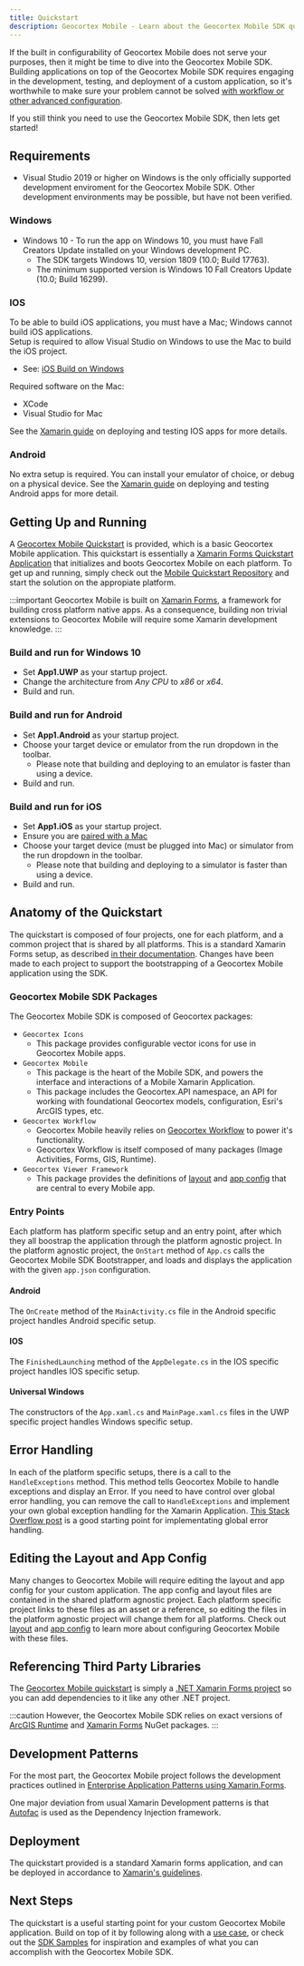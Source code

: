 ```yaml
---
title: Quickstart
description: Geocortex Mobile - Learn about the Geocortex Mobile SDK quickstart project
---
```



<DesignerCallout />

If the built in configurability of Geocortex Mobile does not serve your purposes, then it might be time to dive into the Geocortex Mobile SDK. Building applications on top of the Geocortex Mobile SDK requires engaging in the development, testing, and deployment of a custom application, so it's worthwhile to make sure your problem cannot be solved [with workflow or other advanced configuration](overview.mdx#start-with-your-use-case).

If you still think you need to use the Geocortex Mobile SDK, then lets get started!

## Requirements

-   Visual Studio 2019 or higher on Windows is the only officially supported development enviroment for the Geocortex Mobile SDK. Other development environments may be possible, but have not been verified.

### Windows

-   Windows 10 - To run the app on Windows 10, you must have Fall Creators Update installed on your Windows development PC.
    -   The SDK targets Windows 10, version 1809 (10.0; Build 17763).
    -   The minimum supported version is Windows 10 Fall Creators Update (10.0; Build 16299).

### IOS

To be able to build iOS applications, you must have a Mac; Windows cannot build iOS applications.  
Setup is required to allow Visual Studio on Windows to use the Mac to build the iOS project.

-   See: [iOS Build on Windows](https://docs.microsoft.com/en-us/xamarin/ios/get-started/installation/windows/)

Required software on the Mac:

-   XCode
-   Visual Studio for Mac

See the [Xamarin guide](https://docs.microsoft.com/en-us/xamarin/ios/deploy-test/) on deploying and testing IOS apps for more details.

### Android

No extra setup is required. You can install your emulator of choice, or debug on a physical device. See the [Xamarin guide](https://docs.microsoft.com/en-us/xamarin/android/deploy-test/) on deploying and testing Android apps for more detail.

## Getting Up and Running

A [Geocortex Mobile Quickstart](https://github.com/geocortex/vertigis-mobile-quickstart) is provided, which is a basic Geocortex Mobile application. This quickstart is essentially a [Xamarin Forms Quickstart Application](https://docs.microsoft.com/en-us/xamarin/get-started/quickstarts/single-page?pivots=windows) that initializes and boots Geocortex Mobile on each platform. To get up and running, simply check out the [Mobile Quickstart Repository](https://github.com/geocortex/vertigis-mobile-quickstart) and start the solution on the appropiate platform.

:::important
Geocortex Mobile is built on [Xamarin Forms](https://docs.microsoft.com/en-us/xamarin/xamarin-forms/), a framework for building cross platform native apps. As a consequence, building non trivial extensions to Geocortex Mobile will require some Xamarin development knowledge.
:::

### Build and run for Windows 10

-   Set **App1.UWP** as your startup project.
-   Change the architecture from _Any CPU_ to _x86_ or _x64_.
-   Build and run.

### Build and run for Android

-   Set **App1.Android** as your startup project.
-   Choose your target device or emulator from the run dropdown in the toolbar.
    -   Please note that building and deploying to an emulator is faster than using a device.
-   Build and run.

### Build and run for iOS

-   Set **App1.iOS** as your startup project.
-   Ensure you are [paired with a Mac](https://docs.microsoft.com/en-us/xamarin/ios/get-started/installation/windows/connecting-to-mac/)
-   Choose your target device (must be plugged into Mac) or simulator from the run dropdown in the toolbar.
    -   Please note that building and deploying to a simulator is faster than using a device.
-   Build and run.

## Anatomy of the Quickstart

The quickstart is composed of four projects, one for each platform, and a common project that is shared by all platforms. This is a standard Xamarin Forms setup, as described [in their documentation](https://docs.microsoft.com/en-us/xamarin/get-started/quickstarts/deepdive?pivots=windows#anatomy-of-a-xamarinforms-application). Changes have been made to each project to support the bootstrapping of a Geocortex Mobile application using the SDK.

### Geocortex Mobile SDK Packages

The Geocortex Mobile SDK is composed of Geocortex packages:

-   `Geocortex Icons`
    -   This package provides configurable vector icons for use in Geocortex Mobile apps.
-   `Geocortex Mobile`
    -   This package is the heart of the Mobile SDK, and powers the interface and interactions of a Mobile Xamarin Application.
    -   This package includes the Geocortex.API namespace, an API for working with foundational Geocortex models, configuration, Esri's ArcGIS types, etc.
-   `Geocortex Workflow`
    -   Geocortex Mobile heavily relies on [Geocortex Workflow](../workflow/overview.mdx) to power it's functionality.
    -   Geocortex Workflow is itself composed of many packages (Image Activities, Forms, GIS, Runtime).
-   `Geocortex Viewer Framework`
    -   This package provides the definitions of [layout](concepts-layout.mdx) and [app config](concepts-app-config.mdx) that are central to every Mobile app.

### Entry Points

Each platform has platform specific setup and an entry point, after which they all boostrap the application through the platform agnostic project. In the platform agnostic project, the `OnStart` method of `App.cs` calls the Geocortex Mobile SDK Bootstrapper, and loads and displays the application with the given `app.json` configuration.

#### Android

The `OnCreate` method of the `MainActivity.cs` file in the Android specific project handles Android specific setup.

#### IOS

The `FinishedLaunching` method of the `AppDelegate.cs` in the IOS specific project handles IOS specific setup.

#### Universal Windows

The constructors of the `App.xaml.cs` and `MainPage.xaml.cs` files in the UWP specific project handles Windows specific setup.

## Error Handling

In each of the platform specific setups, there is a call to the `HandleExceptions` method. This method tells Geocortex Mobile to handle exceptions and display an Error. If you need to have control over global error handling, you can remove the call to `HandleExceptions` and implement your own global exception handling for the Xamarin Application. [This Stack Overflow post](https://stackoverflow.com/questions/39503390/global-exception-handling-in-xamarin-cross-platform) is a good starting point for implementating global error handling.

## Editing the Layout and App Config

Many changes to Geocortex Mobile will require editing the layout and app config for your custom application. The app config and layout files are contained in the shared platform agnostic project. Each platform specific project links to these files as an asset or a reference, so editing the files in the platform agnostic project will change them for all platforms. Check out [layout](concepts-layout.mdx) and [app config](concepts-app-config.mdx) to learn more about configuring Geocortex Mobile with these files.

## Referencing Third Party Libraries

The [Geocortex Mobile quickstart](../mobile/quick-start.mdx) is simply a [.NET Xamarin Forms project](https://docs.microsoft.com/en-us/xamarin/get-started/quickstarts/deepdive?pivots=windows) so you can add dependencies to it like any other .NET project.

:::caution
However, the Geocortex Mobile SDK relies on exact versions of [ArcGIS Runtime](https://developers.arcgis.com/arcgis-runtime/) and [Xamarin Forms](https://dotnet.microsoft.com/apps/xamarin/xamarin-forms) NuGet packages.
:::

## Development Patterns

For the most part, the Geocortex Mobile project follows the development practices outlined in [Enterprise Application Patterns using Xamarin.Forms](https://docs.microsoft.com/en-us/xamarin/xamarin-forms/enterprise-application-patterns/).

One major deviation from usual Xamarin Development patterns is that [Autofac](https://autofac.org/) is used as the Dependency Injection framework.

## Deployment

The quickstart provided is a standard Xamarin forms application, and can be deployed in accordance to [Xamarin's guidelines](https://docs.microsoft.com/en-us/xamarin/xamarin-forms/deploy-test/).

## Next Steps

The quickstart is a useful starting point for your custom Geocortex Mobile application. Build on top of it by following along with a [use case](implement-command-operation.mdx), or check out the [SDK Samples](https://github.com/geocortex/vertigis-mobile-samples) for inspiration and examples of what you can accomplish with the Geocortex Mobile SDK.
